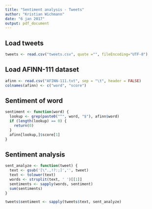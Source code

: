 ```yaml
---
title: "Sentiment analysis - Tweets"
author: "Kristian Wichmann"
date: "6 jan 2017"
output: pdf_document
---
```


## Load tweets

```r
tweets <- read.csv("tweets.csv", quote ="", fileEncoding="UTF-8")
```

## Load AFINN-111 dataset

```r
afinn <- read.csv("AFINN-111.txt", sep = "\t", header = FALSE)
colnames(afinn) <- c("word", "score")
```

## Sentiment of word

```r
sentiment <- function(word) {
  lookup <- grep(paste0("^", word, "$"), afinn$word)
  if (length(lookup) == 0) {
    return(0)
  }
  afinn[lookup,]$score[1]
}
```

## Sentiment analysis

```r
sent_analyze <- function(tweet) {
  text <- gsub('[\".,!?:;]','', tweet)
  text <- tolower(text)
  words <- strsplit(text, ' ')[[1]]
  sentiments <- sapply(words, sentiment)
  sum(sentiments)
} 
```

```r
tweets$sentiment <- sapply(tweets$text, sent_analyze)
```